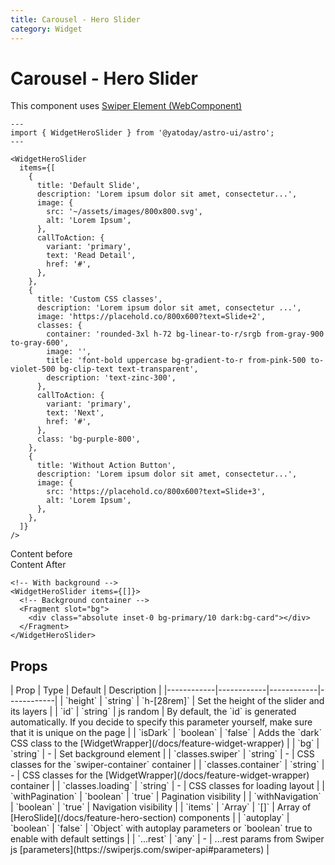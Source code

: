 ```yaml
---
title: Carousel - Hero Slider
category: Widget
---
```



# Carousel - Hero Slider

This component uses [Swiper Element (WebComponent)](https://swiperjs.com/element)

<Demo title="">
  <WidgetHeroSlider
    items={[
      {
        title: 'Default Slide',
        description:
          'Lorem ipsum dolor sit amet, consectetur adipisicing elit dolor sit amet, consectetur adipisicing elit.',
        image: {
          src: '~/assets/images/800x800.svg',
          alt: 'Lorem Ipsum',
        },
        callToAction: {
          variant: 'primary',
          text: 'Read Detail',
          href: '#',
        },
      },
      {
        title: 'Custom CSS classes',
        description:
          'Lorem ipsum dolor sit amet, consectetur adipisicing elit dolor sit amet, consectetur adipisicing elit',
        image: '~/assets/images/800x800.svg',
        callToAction: {
          variant: 'primary',
          text: 'Next',
          href: '#',
        },
      },
      {
        title: 'Without Action Button',
        description:
          'Lorem ipsum dolor sit amet, consectetur adipisicing elit dolor sit amet, consectetur adipisicing elit.',
        image: {
          src: '~/assets/images/800x800.svg',
          alt: 'Lorem Ipsum',
        },
      },
    ]}
  />
</Demo>

```astro
---
import { WidgetHeroSlider } from '@yatoday/astro-ui/astro';
---

<WidgetHeroSlider
  items={[
    {
      title: 'Default Slide',
      description: 'Lorem ipsum dolor sit amet, consectetur...',
      image: {
        src: '~/assets/images/800x800.svg',
        alt: 'Lorem Ipsum',
      },
      callToAction: {
        variant: 'primary',
        text: 'Read Detail',
        href: '#',
      },
    },
    {
      title: 'Custom CSS classes',
      description: 'Lorem ipsum dolor sit amet, consectetur ...',
      image: 'https://placehold.co/800x600?text=Slide+2',
      classes: {
        container: 'rounded-3xl h-72 bg-linear-to-r/srgb from-gray-900 to-gray-600',
        image: '',
        title: 'font-bold uppercase bg-gradient-to-r from-pink-500 to-violet-500 bg-clip-text text-transparent',
        description: 'text-zinc-300',
      },
      callToAction: {
        variant: 'primary',
        text: 'Next',
        href: '#',
      },
      class: 'bg-purple-800',
    },
    {
      title: 'Without Action Button',
      description: 'Lorem ipsum dolor sit amet, consectetur...',
      image: {
        src: 'https://placehold.co/800x600?text=Slide+3',
        alt: 'Lorem Ipsum',
      },
    },
  ]}
/>
```

<Demo title="With Background" class="bg-stripe [&>*]:text-white">
  Content before
  <WidgetHeroSlider
    items={[
      {
        title: 'Default Slide',
        description:
          'Lorem ipsum dolor sit amet, consectetur adipisicing elit dolor sit amet, consectetur adipisicing elit.',
        image: '~/assets/images/800x800.svg',
        callToAction: {
          variant: 'primary',
          text: 'Read Detail',
          href: '#',
        },
      },
      {
        title: 'Default Slide',
        description:
          'Lorem ipsum dolor sit amet, consectetur adipisicing elit dolor sit amet, consectetur adipisicing elit.',
        image: '~/assets/images/800x800.svg',
        callToAction: {
          variant: 'primary',
          text: 'Read Detail',
          href: '#',
        },
      },
    ]}
  >
    <Fragment slot="bg">
      <div className="absolute inset-0 bg-primary"></div>
    </Fragment>
  </WidgetHeroSlider>
  Content After
</Demo>

```astro
<!-- With background -->
<WidgetHeroSlider items={[]}>
  <!-- Background container -->
  <Fragment slot="bg">
    <div class="absolute inset-0 bg-primary/10 dark:bg-card"></div>
  </Fragment>
</WidgetHeroSlider>
```

## Props

<div className="overflow-x-auto">
  <div className="min-w-xl">
    | Prop | Type | Default | Description | 
    |------------|------------|------------|------------| 
    | `height` | `string` | `h-[28rem]` | Set the height of the slider and its layers |
    | `id` | `string` | js random | By default, the `id` is generated automatically. If you decide to specify this parameter yourself, make sure that it is unique on the page |
    | `isDark` | `boolean` | `false` | Adds the `dark` CSS class to the [WidgetWrapper](/docs/feature-widget-wrapper) |
    | `bg` | `string` | - | Set background element |
    | `classes.swiper` | `string` | - | CSS classes for the `swiper-container` container | 
    | `classes.container` | `string` | - | CSS classes for the [WidgetWrapper](/docs/feature-widget-wrapper) container | 
    | `classes.loading` | `string` | - | CSS classes for loading layout | 
    | `withPagination` | `boolean` | `true` | Pagination visibility | 
    | `withNavigation` | `boolean` | `true` | Navigation visibility |
    | `items` | `Array` | `[]` | Array of [HeroSlide](/docs/feature-hero-section) components |
    | `autoplay` | `boolean` | `false` | `Object` with autoplay parameters or `boolean` true to enable with default settings |
    | `...rest` | `any` | - | ...rest params from Swiper js [parameters](https://swiperjs.com/swiper-api#parameters) |
  </div>
</div>
